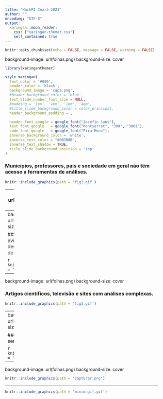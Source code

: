 ```yaml
---
title: "HackPI Ceará 2021"
author: ""
encoding: "UTF-8"
output:
  xaringan::moon_reader:
    css: ["xaringan-themer.css"]
    self_contained: true
---
```


```r

knitr::opts_chunk$set(echo = FALSE, message = FALSE, warning = FALSE)

```

background-image: url(folhas.png)
background-size: cover
```r

library(xaringanthemer)

style_xaringan(
  text_color = '#000',
  header_color = 'black',
  background_image = 'capa.png',
  #header_background_color = 'blue',
  text_slide_number_font_size = NULL, 
  #padding = '1em', '4em', '1em', '4em',
  #title_slide_background_color = color_principal,
  header_background_padding = ,

  header_font_google = google_font("Josefin Sans"),
  text_font_google   = google_font("Montserrat", "300", "300i"),
  code_font_google   = google_font("Fira Mono"),
  inverse_background_color = 'white',
  inverse_text_color = "#0B3B0B",
  inverse_text_shadow = TRUE,
  title_slide_background_position = 'top'
)

```

### Municípios, professores, pais e sociedade em geral não têm acesso a ferramentas de análises.


```r
knitr::include_graphics(path = 'fig1.gif')
```


---
background-image: url(folhas.png)
background-size: cover

### E tal problemática pode ser considerado do tamanho da galáxia.

```r
knitr::include_graphics(path = 'fig11.gif')
```


---
background-image: url(folhas.png)
background-size: cover

### Importante juntar as evidências necessárias para desenhar políticas públicas de qualidade.

```r
knitr::include_graphics(path = 'fig2.gif')
```

---
background-image: url(folhas.png)
background-size: cover

### Artigos científicos, televisão e sites com análises complexas.

```r
knitr::include_graphics(path = 'fig3.gif')
```

---
background-image: url(folhas.png)
background-size: cover

### A melhor solução pode ser a mais simples.

```r
knitr::include_graphics(path = 'solucao.gif')
```

---

background-image: url(folhas.png)
background-size: cover

```r
knitr::include_graphics(path = 'Capturar.png')
```

---


```r
knitr::include_graphics(path = 'miniongif.gif')
```




